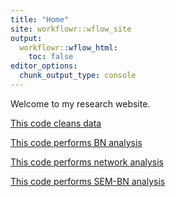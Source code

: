 ```yaml
---
title: "Home"
site: workflowr::wflow_site
output:
  workflowr::wflow_html:
    toc: false
editor_options:
  chunk_output_type: console
---
```


Welcome to my research website.

[This code cleans data](01-Explore.html)

[This code performs BN analysis ](2-bn_analysis.html)

[This code performs network analysis](3-network.html)

[This code performs SEM-BN analysis](4-TTH.html)
